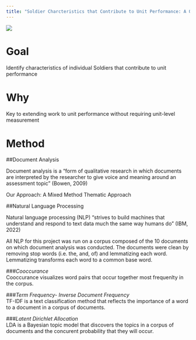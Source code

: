 ```yaml
---
title: "Soldier Charcteristics that Contribute to Unit Performance: A Qualitative Analysis"
---
```




![ ](www/black-logo.png)


# **Goal**
Identify characteristics of individual Soldiers that contribute to unit performance

# **Why**
Key to extending work to unit performance without requiring unit-level measurement 

# **Method**
##Document Analysis  

Document analysis is a “form of qualitative research in which documents are interpreted by the researcher to give voice and meaning around an assessment topic" (Bowen, 2009)  

Our Approach: A Mixed Method Thematic Approach  

##Natural Language Processing  

Natural language processing (NLP) "strives to build machines that understand and respond to text data much the same way humans do" (IBM, 2022)  
  
All NLP for this project was run on a corpus composed of the 10 documents on which document analysis was conducted. The documents were clean by removing stop words (i.e. the, and, of) and lemmatizing each word. Lemmatizing transforms each word to a common base word.
  
###*Cooccurance*  
Cooccurance visualizes word pairs that occur together most frequenlty in the corpus.  

###*Term Frequency- Inverse Document Frequency*  
TF-IDF is a text classification method that reflects the importance of a word to a document in a corpus of documents.  
  
###*Latent Dirichlet Allocation*  
LDA is a Bayesian topic model that discovers the topics in a corpus of documents and the concurent probability that they will occur. 






<!-- Here's how you make a list: -->

<!-- *Tips for making figures look good:* -->

<!-- - Make text sizes BIG -->
<!-- - Stick to the same colors -->
<!-- - Decide to add titles, captions, etc in the figures OR add on the website for all figures -->

